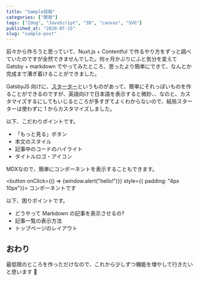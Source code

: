 ```yaml
---
title: "Sample投稿"
categories: ["開発"]
tags: ["Zdog", "JavaScript", "3D", "canvas", "SVG"]
published_at: "2020-07-15"
slug: "sample-post"
---
```


前々から作ろうと思っていて、Nuxt.js + Contentful で作るやり方をずっと調べていたのですが全然できませんでした。何ヶ月かぶりにふと気分を変えて Gatsby + markdown でやってみたところ、思ったより簡単にできて、なんとか完成まで漕ぎ着けることができました。

GatsbyJS 向けに、[スターター](https://www.gatsbyjs.org/starters/)というものがあって、簡単にそれっぽいものを作ることができるのですが、英語向けで日本語を表示すると微妙、、なのと、カスタマイズするにしてもいじるところが多すぎてよくわからないので、結局スターターは使わずに 1 からカスタマイズしました。

以下、こだわりポイントです。

- 「もっと見る」ボタン
- 本文のスタイル
- 記事中のコードのハイライト
- タイトルロゴ・アイコン

MDXなので、簡単にコンポーネントを表示することもできます。

<button onClick={() => {window.alert("hello!")}} style={{ padding: "4px 10px"}}>
  コンポーネントです
</button>

以下、困りポイントです。

- どうやって Markdown の記事を表示させるの?
- 記事一覧の表示方法
- トップページのレイアウト

## おわり

最低限のところを作っただけなので、これから少しずつ機能を増やして行きたいと思います 👿
